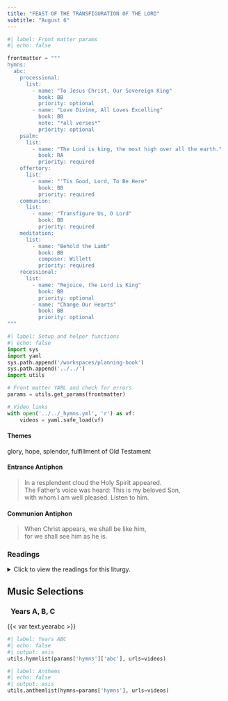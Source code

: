 ```yaml
---
title: "FEAST OF THE TRANSFIGURATION OF THE LORD"
subtitle: "August 6"
---
```


```python
#| label: Front matter params
#| echo: false

frontmatter = """
hymns:
  abc:
    processional:
      list:
        - name: "To Jesus Christ, Our Sovereign King"
          book: BB
          priority: optional
        - name: "Love Divine, All Loves Excelling"
          book: BB
          note: "*all verses*"
          priority: optional
    psalm:
      list:
        - name: "The Lord is king, the most high over all the earth."
          book: RA
          priority: required
    offertory:
      list:
        - name: "'Tis Good, Lord, To Be Here"
          book: BB
          priority: required
    communion:
      list:
        - name: "Transfigure Us, O Lord"
          book: BB
          priority: required
    meditation:
      list:
        - name: "Behold the Lamb"
          book: BB
          composer: Willett
          priority: required
    recessional:
      list:
        - name: "Rejoice, the Lord is King"
          book: BB
          priority: optional
        - name: "Change Our Hearts"
          book: BB
          priority: optional
"""
```

```python
#| label: Setup and helper functions
#| echo: false
import sys
import yaml
sys.path.append('/workspaces/planning-book')
sys.path.append('../../')
import utils

# Front matter YAML and check for errors
params = utils.get_params(frontmatter)

# Video links
with open('../../_hymns.yml', 'r') as vf:
    videos = yaml.safe_load(vf)
```

:::  {.red}
#### **Themes**
:::

glory, hope, splendor, fulfillment of Old Testament

:::  {.red}
#### **Entrance Antiphon**
:::

> In a resplendent cloud the Holy Spirit appeared.  
> The Father’s voice was heard: This is my beloved Son,  
> with whom I am well pleased. Listen to him.

:::  {.red}
#### **Communion Antiphon**
:::

> When Christ appears, we shall be like him,  
for we shall see him as he is.

:::: {.content-visible when-format="html"}
::: {.red}
### Readings
:::

<details>
  <summary>Click to view the readings for this liturgy.</summary>

::: {.red}
### &nbsp; Years A, B, C

#### First Reading [Daniel 7:9-10, 13-14]{style="float:right" .small}
:::

As I watched:  

Thrones were set up  
and the Ancient One took his throne.  
His clothing was bright as snow,  
and the hair on his head as white as wool;  
his throne was flames of fire,  
with wheels of burning fire.  
A surging stream of fire  
flowed out from where he sat;  
Thousands upon thousands were ministering to him,  
and myriads upon myriads attended him.  
The court was convened and the books were opened.  

As the visions during the night continued, I saw:  

One like a Son of man coming,  
on the clouds of heaven;  
When he reached the Ancient One  
and was presented before him,  
The one like a Son of man received dominion, glory, and kingship;  
all peoples, nations, and languages serve him.  
His dominion is an everlasting dominion  
that shall not be taken away,  
his kingship shall not be destroyed.  

***

::: {.red}
#### Responsorial Psalm [Psalm 97:1-2, 5-6, 9]{style="float:right" .small}
:::

**[℟.]{.red}** **The Lord is king, the Most High over all the earth.**  

The LORD is king; let the earth rejoice;  
let the many islands be glad.  
Clouds and darkness are round about him,  
justice and judgment are the foundation of his throne. **[℟.]{.red}**  

The mountains melt like wax before the LORD,  
before the LORD of all the earth.  
The heavens proclaim his justice,  
and all peoples see his glory. **[℟.]{.red}**  

Because you, O LORD, are the Most High over all the earth,  
exalted far above all gods. **[℟.]{.red}**  

***

::: {.red}
#### Second Reading [2 Peter 1:16-19]{style="float:right" .small}
:::

Beloved:  
We did not follow cleverly devised myths  
when we made known to you  
the power and coming of our Lord Jesus Christ,  
but we had been eyewitnesses of his majesty.  
For he received honor and glory from God the Father  
when that unique declaration came to him from the majestic glory,  
“This is my Son, my beloved, with whom I am well pleased.”  
We ourselves heard this voice come from heaven  
while we were with him on the holy mountain.  
Moreover, we possess the prophetic message that is altogether reliable.  
You will do well to be attentive to it,  
as to a lamp shining in a dark place,  
until day dawns and the morning star rises in your hearts.  

***

::: {.red}
#### Gospel Acclamation [Matthew 17:5]{style="float:right" .small}
:::

**[℟.]{.red}** **Alleluia, alleluia.**  
This is my beloved Son, with whom I am well pleased;  
listen to him. **[℟.]{.red}**  

***

::: {.red}
#### Gospel [Matthew 17:1-9]{style="float:right" .small}
:::

Jesus took Peter, James, and his brother, John,  
and led them up a high mountain by themselves.  
And he was transfigured before them;  
his face shone like the sun  
and his clothes became white as light.  
And behold, Moses and Elijah appeared to them,  
conversing with him.  
Then Peter said to Jesus in reply,  
“Lord, it is good that we are here.  
If you wish, I will make three tents here,  
one for you, one for Moses, and one for Elijah.”  
While he was still speaking, behold,  
a bright cloud cast a shadow over them,  
then from the cloud came a voice that said,  
“This is my beloved Son, with whom I am well pleased;  
listen to him.”  
When the disciples heard this, they fell prostrate  
and were very much afraid.  
But Jesus came and touched them, saying,  
“Rise, and do not be afraid.”  
And when the disciples raised their eyes,  
they saw no one else but Jesus alone.  

As they were coming down from the mountain,  
Jesus charged them,  
“Do not tell the vision to anyone  
until the Son of Man has been raised from the dead.”  

::: {.centered}
{{< var symbols.cross >}} &nbsp; {{< var symbols.cross >}} &nbsp; {{< var symbols.cross >}}
:::

</details>
::::

::: {.red}
## Music Selections
:::

::: {.titlered}
### &nbsp; Years A, B, C
:::
{{< var text.yearabc >}}

```python
#| label: Years ABC
#| echo: false
#| output: asis
utils.hymnlist(params['hymns']['abc'], urls=videos)
```


```python
#| label: Anthems
#| echo: false
#| output: asis
utils.anthemlist(hymns=params['hymns'], urls=videos)
```
